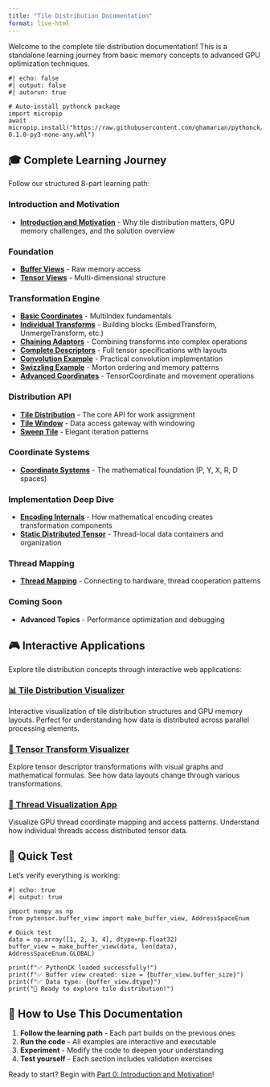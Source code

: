 ```yaml
---
title: "Tile Distribution Documentation"
format: live-html
---
```


Welcome to the complete tile distribution documentation! This is a standalone learning journey from basic memory concepts to advanced GPU optimization techniques.

```pyodide
#| echo: false
#| output: false
#| autorun: true

# Auto-install pythonck package
import micropip
await micropip.install("https://raw.githubusercontent.com/ghamarian/pythonck/master/documentation/pythonck-0.1.0-py3-none-any.whl")
```

## 🎓 **Complete Learning Journey**

Follow our structured 8-part learning path:

### **Introduction and Motivation**
- **[Introduction and Motivation](concepts/00_introduction_motivation.qmd)** - Why tile distribution matters, GPU memory challenges, and the solution overview

### **Foundation** 
- **[Buffer Views](concepts/01_buffer_view.qmd)** - Raw memory access
- **[Tensor Views](concepts/01_tensor_view.qmd)** - Multi-dimensional structure

### **Transformation Engine** 
- **[Basic Coordinates](concepts/02_tensor_coordinates.qmd)** - MultiIndex fundamentals
- **[Individual Transforms](concepts/02_transforms.qmd)** - Building blocks (EmbedTransform, UnmergeTransform, etc.)
- **[Chaining Adaptors](concepts/02_adaptors.qmd)** - Combining transforms into complex operations
- **[Complete Descriptors](concepts/02_descriptors.qmd)** - Full tensor specifications with layouts
- **[Convolution Example](concepts/02_convolution_example.qmd)** - Practical convolution implementation
- **[Swizzling Example](concepts/02_swizzling_example.qmd)** - Morton ordering and memory patterns
- **[Advanced Coordinates](concepts/02_coordinate_movement.qmd)** - TensorCoordinate and movement operations

### **Distribution API** 
- **[Tile Distribution](concepts/03_tile_distribution.qmd)** - The core API for work assignment
- **[Tile Window](concepts/03_tile_window.qmd)** - Data access gateway with windowing
- **[Sweep Tile](concepts/03_sweep_tile.qmd)** - Elegant iteration patterns

### **Coordinate Systems** 
- **[Coordinate Systems](concepts/04_coordinate_systems.qmd)** - The mathematical foundation (P, Y, X, R, D spaces)

### **Implementation Deep Dive** 
- **[Encoding Internals](concepts/05_encoding_internals.qmd)** - How mathematical encoding creates transformation components
- **[Static Distributed Tensor](concepts/05_static_distributed_tensor.qmd)** - Thread-local data containers and organization

### **Thread Mapping** 
- **[Thread Mapping](concepts/06_thread_mapping.qmd)** - Connecting to hardware, thread cooperation patterns

### **Coming Soon**
- **Advanced Topics** - Performance optimization and debugging

## 🎮 **Interactive Applications**

Explore tile distribution concepts through interactive web applications:

### **[📊 Tile Distribution Visualizer](../app.py)**
Interactive visualization of tile distribution structures and GPU memory layouts. Perfect for understanding how data is distributed across parallel processing elements.

### **[🔄 Tensor Transform Visualizer](../tensor_transform_app.py)**  
Explore tensor descriptor transformations with visual graphs and mathematical formulas. See how data layouts change through various transformations.

### **[🧵 Thread Visualization App](../thread_visualization_app.py)**
Visualize GPU thread coordinate mapping and access patterns. Understand how individual threads access distributed tensor data.

## 🚀 **Quick Test**

Let's verify everything is working:

```pyodide
#| echo: true
#| output: true

import numpy as np
from pytensor.buffer_view import make_buffer_view, AddressSpaceEnum

# Quick test
data = np.array([1, 2, 3, 4], dtype=np.float32)
buffer_view = make_buffer_view(data, len(data), AddressSpaceEnum.GLOBAL)

print(f"✅ PythonCK loaded successfully!")
print(f"✅ Buffer view created: size = {buffer_view.buffer_size}")
print(f"✅ Data type: {buffer_view.dtype}")
print("🎉 Ready to explore tile distribution!")
```

## 📖 **How to Use This Documentation**

1. **Follow the learning path** - Each part builds on the previous ones
2. **Run the code** - All examples are interactive and executable
3. **Experiment** - Modify the code to deepen your understanding
4. **Test yourself** - Each section includes validation exercises

Ready to start? Begin with [Part 0: Introduction and Motivation](concepts/00_introduction_motivation.qmd)! 